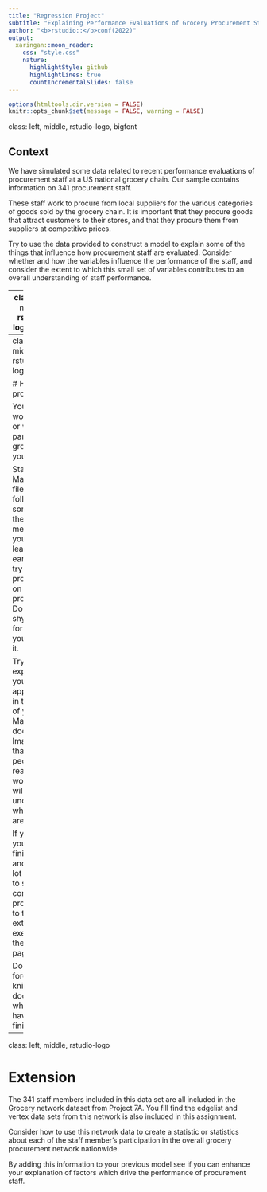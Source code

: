 ```yaml
---
title: "Regression Project"
subtitle: "Explaining Performance Evaluations of Grocery Procurement Staff"
author: "<b>rstudio::</b>conf(2022)"
output:
  xaringan::moon_reader:
    css: "style.css"
    nature:
      highlightStyle: github
      highlightLines: true
      countIncrementalSlides: false
---
```


```r
options(htmltools.dir.version = FALSE)
knitr::opts_chunk$set(message = FALSE, warning = FALSE)
```

class: left, middle, rstudio-logo, bigfont

## Context

We have simulated some data related to recent performance evaluations of procurement staff at a US national grocery chain.  Our sample contains information on 341 procurement staff.  

These staff work to procure from local suppliers for the various categories of goods sold by the grocery chain.  It is important that they procure goods that attract customers to their stores, and that they procure them from suppliers at competitive prices.

Try to use the data provided to construct a model to explain some of the things that influence how procurement staff are evaluated.  Consider whether and how the variables influence the performance of the staff, and consider the extent to which this small set of variables contributes to an overall understanding of staff performance. 

---
class: left, middle, rstudio-logo, small

# Data provided

Go to our [RStudio Cloud workspace](https://rstudio.cloud/spaces/230780/join?access_code=7cXJKFU1KUuuZGLwBVQpLG3dIxPUD3jak3ZQmESh) and start **Assignment 8 - Grocery Performance Evaluation Project**.

In this assignment, you will find a file called `grocery_eval.csv` containing the following fields of data.

* `name`:  The name of the procurement staff member
* `relative_target`:  This is a financial calculation of the relative discount or premium the staff member achieved across their product category.  Negative numbers mean the staff member procured at a discount from the expected price, while positive numbers mean the staff member procured at a premium to the expected price.
* `customer`:  The average satisfaction rating from a customer survey in the relevant stores of the staff member when asked about their satisfaction with the range of products in the staff member's assigned category.
* `volume_segment`:  The size of the staff member's procurement volume in SKUs, expressed in terms of increasing quintiles set nationally.
* `revenue_segment`:  The $ sales of the staff member's procurement volume, expressed in terms of increasing quintiles set nationally.
* `performance`:  The performance rating of the staff member on an increasing scale from 1 to 5.


---
class: left, middle, rstudio-logo

# How to proceed

You can work alone or with a partner or group if you prefer.

Start an R Markdown file, and follow some of the methods you learned earlier to try to make progress on this project.  Don't be shy to ask for help if you need it.   

Try to explain your approach in the text of your R Markdown document.  Imagine that other people will read your work and will need to understand what you are doing.  

If you feel you have finished and have a lot of time to spare, consider proceeding to the extension execise on the next page.

Don't forget to knit your document when you have finished.

---
class: left, middle, rstudio-logo

# Extension

The 341 staff members included in this data set are all included in the Grocery network dataset from Project 7A.  You fill find the edgelist and vertex data sets from this network is also included in this assignment.

Consider how to use this network data to create a statistic or statistics about each of the staff member's participation in the overall grocery procurement network nationwide.  

By adding this information to your previous model see if you can enhance your explanation of factors which drive the performance of procurement staff. 
